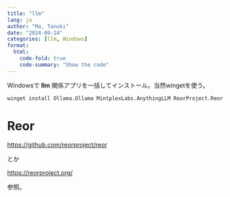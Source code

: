 ```yaml
---
title: "llm"
lang: ja
author: "Ma, Tanuki"
date: "2024-09-24"
categories: [llm, Windows]
format:
  html:
    code-fold: true
    code-summary: "Show the code"
---
```

Windowsで **llm** 関係アプリを一括してインストール。当然wingetを使う。


```.bash
winget install Ollama.Ollama MintplexLabs.AnythingLLM ReorProject.Reor TabbyML.Tabby Jan.Jan ElementLabs.LMStudio -a x64
```

# Reor
[https://github.com/reorproject/reor](https://github.com/reorproject/reor)

とか

[https://reorproject.org/](https://reorproject.org/)

参照。
